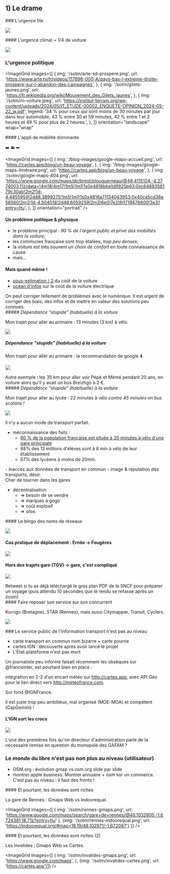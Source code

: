 
<section>

## 1) Le drame

</section>

<section>
### L'urgence file

![](/sotm/objectifs-climat.png)

</section>

<section>
#### L'urgence climat = 1/4 de voiture

![](/sotm/climat-voiture.png)

</section>

<section>

### L'urgence politique

<ImageGrid
	images={[
		{
			img: '/sotm/arte-xd-prospere.png',
			url: 'https://www.arte.tv/fr/videos/117898-000-A/pays-bas-l-extreme-droite-prospere-sur-l-abandon-des-campagnes',
		},
		{
			img: '/sotm/gilets-jaunes.png',
			url: 'https://fr.wikipedia.org/wiki/Mouvement_des_Gilets_jaunes',
		},
		{
			img: '/sotm/rn-voiture.jpeg',
			url: 'https://institut-terram.org/wp-content/uploads/2024/05/IT_ETUDE-00002_ENQUETE-OPINION_2024-05-22_w.pdf',
			legend:
				'34 % pour ceux qui sont moins de 30 minutes par jour dans leur automobile, 43 % entre 30 et 59 minutes, 42 % entre 1 et 2 heures et 49 % pour plus de 2 heures.',
		},
	]}
	orientation="landscape"
	wrap="wrap"
></ImageGrid>

</section>

<section>
#### L'appli de mobilité dominante

➡️ 🚘️ ⬅️

<ImageGrid
	images={[
		{
			img: '/blog-images/google-maps-accueil.png',
			url: 'https://cartes.app/blog/un-beau-voyage',
		},
		{
			img: '/blog-images/google-maps-itinéraire.png',
			url: 'https://cartes.app/blog/un-beau-voyage',
		},
		{
			img: '/sotm/google-maps-404.png',
			url: 'https://www.google.com/maps/dir/brest/plouguerneau/@48.4115124,-4.2774003,11z/data=!4m18!4m17!1m5!1m1!1s0x4816bbe1d9925b93:0xc6488358179c30ab!2m2!1d-4.4855959!2d48.3899275!1m5!1m1!1s0x4816a71134043953:0x40ca5cd36e56560!2m2!1d-4.504518!2d48.6059259!2m3!6e0!7e2!8j1719478800!3e3?entry=ttu',
		},
	]}
	orientation="portrait"
/>

</section>
<section>

#### Un problème politique & physique

- le problème principal : <em>90 % de l'argent public et privé des mobilités dans la voiture</em>;
- les communes française sont trop étalées, <em>trop peu denses</em>;
- la voiture est très souvent <em>un choix de confort</em> en toute connaissance de cause
- mais...

</section>

<section>

#### Mais quand même !

- [sous-estimation / 2 ](https://futur.eco/cout-voiture#introduction) du coût de la voiture
- [océan d'infox](https://bonpote.com/ocean-de-fake-news-sur-la-voiture-electrique) sur le coût de la voiture électrique

<aside>
	On peut corriger tellement de problèmes avec le numérique. Il est urgent de
	corriger des biais, des infox et de mettre en valeur des solutions peu
	connues.
</aside>
</section>
<section>
##### <em>Dépendance "stupide" (habituelle) à la voiture</em>

Mon trajet pour aller au primaire : 13 minutes (3 km) à vélo.

![](/sotm/trajet-primaire.png)

</section>
<section>

##### <em>Dépendance "stupide" (habituelle) à la voiture</em>

Mon trajet pour aller au primaire : la recommandation de google ⬇️.

![](/sotm/trajet-primaire-gmaps.png)

<aside>
	Autre exemple : les 35 km pour aller voir Pépé et Mémé pendant 20 ans, en
	voiture alors qu'il y avait un bus Breizhgo à 2 €.
</aside>

</section>
<section>
##### <em>Dépendance "stupide" (habituelle) à la voiture</em>

Mon trajet pour aller au lycée : 22 minutes à vélo <em>contre 45 minutes en bus scolaire !</em>

![](/sotm/trajet-lycee.png)

<aside>Il n'y a aucun mode de transport parfait.</aside>
</section>
<section>

- méconnaissance des faits :
  - [60 % de la population française est située à 20 minutes à vélo d'une gare principale](https://www.bl-evolution.com/publication/la-france-a-20-minutes-a-velo/)
  - 88% des 12 millions d'élèves sont à 8 min à vélo de leur établissement
  - 67% des lycéens à moins de 20min.

</section>

<section>
- inaccès aux données de transport en commun
- image & réputation des transports, désir.

<aside>Cher de tourner dans les gares</aside>
</section>
<section>

- décentralisation
  - => besoin de se vendre
  - => marques à gogo
  - => coût explosif
  - => silos

</section>
<section>
#### Le bingo des noms de réseaux

![](/sotm/bingo/bingo.png)

</section>
<section>

#### Cas pratique de déplacement : Ernée -> Fougères

![](/sotm/ernee-fougeres.gif)

</section>

<section>

#### Hors des trajets gare (TGV) -> gare, c'est compliqué

![](/sotm/tweet-plan-SNCF.png)

<aside>
	Retweet si tu as déjà téléchargé le gros plan PDF de la SNCF pour préparer un
	voyage (puis attendu 10 secondes que le rendu se refasse après un zoom)
</aside>

</section>
<section>
#### Faire reposer son service sur son concurrent

Korrigo (Bretagne), STAR (Rennes), mais aussi Citymapper, Transit, Cyclers.

![](/sotm/korrigo-google.jpeg)

</section>
<section>
### Le service public de l'information transport n'est pas au niveau

- carte transport en commun nom bizarre + carte pourrie
- cartes IGN : découverte après avoir lancé le projet
- L'État-plateforme n'est pas mort

Un journaliste peu informé faisait récemment les obsèques sur @franceinter, est pourtant bien en place :

intégration en 2-2 d'un encart météo sur http://cartes.app, avec API Géo pour le lien direct vers http://meteofrance.com.

Sur fond @IGNFrance.

Il est juste trop peu ambitieux, mal organisé (MOE-MOA) et compétent (CapGemini) !

</section>

<section>

#### L'IGN sort les crocs

![](/sotm/cartes-ign-inter.png)

<aside>
	L'une des premières fois qu'on directeur d'administration parle de la
	nécessaire remise en question du monopole des GAFAM ?
</aside>
</section>

<section>

### Le monde du libre n'est pas non plus au niveau (utilisateur)

- OSM.org : évolution gmap vs osm.org slide par slide
- montrer apple business. Montrer annuaire + osm sur un commerce. C'est pas au niveau : il faut des fronts !

</section>

<section>
#### Et pourtant, les données sont riches

La gare de Rennes : Gmaps Web vs Indoorequal.

<ImageGrid
	images={[
		{
			img: '/sotm/rennes-gmaps.png',
			url: 'https://www.google.com/maps/search/gare+de+rennes/@48.1032805,-1.6724381,18.71z?entry=ttu'
			},
			{img: '/sotm/rennes-indoorequal.png', url: 'https://indoorequal.org/#map=18.19/48.102971/-1.672087'}
		]} />
</section>
<section>
#### Et pourtant, les données sont riches (2)

Les Invalides : Gmaps Web vs Cartes.

<ImageGrid
	images={[
		{
			img: '/sotm/invalides-gmaps.png',
			url: 'https://www.google.com/maps',
			}, {img: '/sotm/invalides-cartes.png', url: 'https://cartes.app'}]}
			/>
</section>
